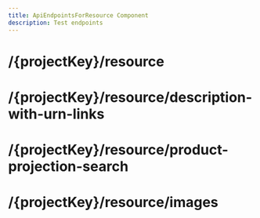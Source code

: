 ```yaml
---
title: ApiEndpointsForResource Component
description: Test endpoints
---
```



# /{projectKey}/resource

<ApiEndpointsForResource apiKey="test" resource="/{projectKey}/resource" />

# /{projectKey}/resource/description-with-urn-links

<ApiEndpointsForResource apiKey="test" resource="/{projectKey}/resource/description-with-urn-links" />

# /{projectKey}/resource/product-projection-search

<ApiEndpointsForResource apiKey="test" resource="/{projectKey}/resource/product-projection-search" />

# /{projectKey}/resource/images

<ApiEndpointsForResource apiKey="test" resource="/{projectKey}/resource/images" />
